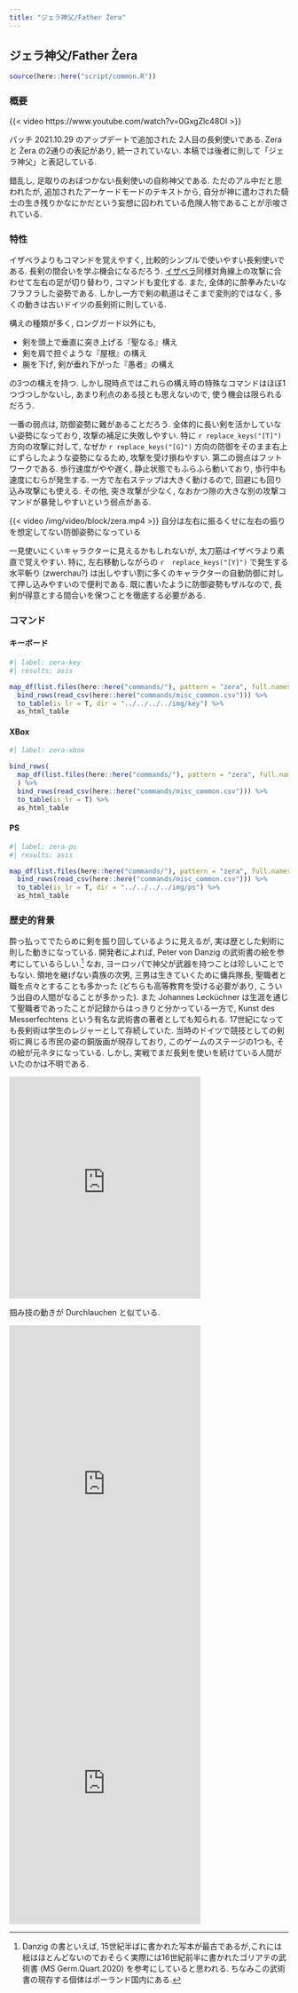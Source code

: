 ```yaml
---
title: "ジェラ神父/Father Żera"
---
```


## ジェラ神父/Father Żera {#sec-FatherZera}

```r
source(here::here("script/common.R"))
```

### 概要 {-}

{{< video https://www.youtube.com/watch?v=0GxgZlc48OI >}}

パッチ 2021.10.29 のアップデートで追加された 2人目の長剣使いである. Zera と Żera の2通りの表記があり, 統一されていない. 本稿では後者に則して「ジェラ神父」と表記している.

錯乱し, 足取りのおぼつかない長剣使いの自称神父である. ただのアル中だと思われたが, 追加されたアーケードモードのテキストから, 自分が神に遣わされた騎士の生き残りかなにかだという妄想に囚われている危険人物であることが示唆されている.

### 特性 {-}

イザベラよりもコマンドを覚えやすく, 比較的シンプルで使いやすい長剣使いである. 長剣の間合いを学ぶ機会になるだろう. [イザベラ](Isabella.qmd#sec-Isabella)同様対角線上の攻撃に合わせて左右の足が切り替わり, コマンドも変化する. また, 全体的に酔拳みたいなフラフラした姿勢である. しかし一方で剣の軌道はそこまで変則的ではなく, 多くの動きは古いドイツの長剣術に則している. 

構えの種類が多く, ロングガード以外にも,

* 剣を頭上で垂直に突き上げる『聖なる』構え
* 剣を肩で担ぐような『屋根』の構え
* 腕を下げ, 剣が垂れ下がった『愚者』の構え

の3つの構えを持つ. しかし現時点ではこれらの構え時の特殊なコマンドはほぼ1つづつしかないし, あまり利点のある技とも思えないので, 使う機会は限られるだろう.

一番の弱点は, 防御姿勢に難があることだろう. 全体的に長い剣を活かしていない姿勢になっており, 攻撃の補足に失敗しやすい. 特に `r replace_keys("[T]")` 方向の攻撃に対して, なぜか  `r replace_keys("[G]")` 方向の防御をそのまま右上にずらしたような姿勢になるため, 攻撃を受け損ねやすい. 第二の弱点はフットワークである. 歩行速度がやや遅く, 静止状態でもふらふら動いており, 歩行中も速度にむらが発生する. 一方で左右ステップは大きく動けるので, 回避にも回り込み攻撃にも使える. その他, 突き攻撃が少なく, なおかつ隙の大きな別の攻撃コマンドが暴発しやすいという弱点がある. 

{{< video /img/video/block/zera.mp4 >}}
自分は左右に振るくせに左右の振りを想定してない防御姿勢になっている

一見使いにくいキャラクターに見えるかもしれないが, 太刀筋はイザベラより素直で覚えやすい. 特に, 左右移動しながらの `r  replace_keys("[Y]")` で発生する水平斬り (zwerchau?) は出しやすい割に多くのキャラクターの自動防御に対して押し込みやすいので便利である.  既に書いたように防御姿勢もザルなので, 長剣が得意とする間合いを保つことを徹底する必要がある.

### コマンド {-}

:::{.panel-tabset}

#### キーボード

```r
#| label: zera-key
#| results: asis

map_df(list.files(here::here("commands/"), pattern = "zera", full.names = T), read_csv) %>%
  bind_rows(read_csv(here::here("commands/misc_common.csv"))) %>%
  to_table(is_lr = T, dir = "../../../../img/key") %>%
  as_html_table
```

#### XBox

```r
#| label: zera-xbox

bind_rows(
  map_df(list.files(here::here("commands/"), pattern = "zera", full.names = T), read_csv)
  ) %>%
  bind_rows(read_csv(here::here("commands/misc_common.csv"))) %>%
  to_table(is_lr = T) %>%
  as_html_table
```

#### PS

```r
#| label: zera-ps
#| results: asis

map_df(list.files(here::here("commands/"), pattern = "zera", full.names = T), read_csv) %>%
  bind_rows(read_csv(here::here("commands/misc_common.csv"))) %>%
  to_table(is_lr = T, dir = "../../../../img/ps") %>%
  as_html_table
```

:::

### 歴史的背景 {-}

酔っ払ってでたらめに剣を振り回しているように見えるが, 実は歴とした剣術に則した動きになっている. 開発者によれば, Peter von Danzig の武術書の絵を参考にしているらしい.^[Danzig の書といえば, 15世紀半ばに書かれた写本が最古であるが,これには絵はほとんどないのでおそらく実際には16世紀前半に書かれたゴリアテの武術書 (MS Germ.Quart.2020) を参考にしていると思われる. ちなみこの武術書の現存する個体はポーランド国内にある.] なお, ヨーロッパで神父が武器を持つことは珍しいことでもない. 領地を継げない貴族の次男, 三男は生きていくために傭兵隊長, 聖職者と職を点々とすることも多かった (どちらも高等教育を受ける必要があり, こういう出自の人間がなることが多かった). また Johannes Lecküchner は生涯を通じて聖職者であったことが記録からはっきりと分かっている一方で, Kunst des Messerfechtens という有名な武術書の著者としても知られる. 17世紀になっても長剣術は学生のレジャーとして存続していた. 当時のドイツで競技としての剣術に興じる市民の姿の銅版画が現存しており, このゲームのステージの1つも, その絵が元ネタになっている. しかし, 実戦でまだ長剣を使いを続けている人間がいたのかは不明である.

<iframe src="https://assets.pinterest.com/ext/embed.html?id=1144125480308815723" height="400" width="345" frameborder="0" scrolling="no" ></iframe>

掴み技の動きが Durchlauchen と似ている.

<iframe src="https://assets.pinterest.com/ext/embed.html?id=1144125480329741581" height="591" width="345" frameborder="0" scrolling="no" ></iframe>

<iframe src="https://assets.pinterest.com/ext/embed.html?id=1144125480329741607" height="488" width="345" frameborder="0" scrolling="no" ></iframe>
